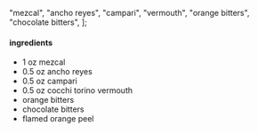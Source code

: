   "mezcal",
  "ancho reyes",
  "campari",
  "vermouth",
  "orange bitters",
  "chocolate bitters",
];

#### ingredients

- 1 oz mezcal
- 0.5 oz ancho reyes
- 0.5 oz campari
- 0.5 oz cocchi torino vermouth
- orange bitters
- chocolate bitters
- flamed orange peel
